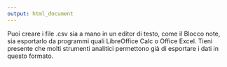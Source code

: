 ```yaml
---
output: html_document
---
```

Puoi creare i file .csv sia a mano in un editor di testo, come il Blocco note, 
sia esportarlo da programmi quali LibreOffice Calc o Office Excel.
Tieni presente che molti strumenti analitici permettono già di esportare i dati in questo formato.
